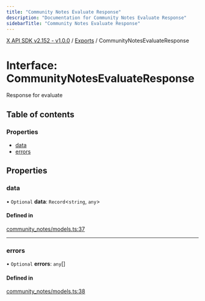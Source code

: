 ```yaml
---
title: "Community Notes Evaluate Response"
description: "Documentation for Community Notes Evaluate Response"
sidebarTitle: "Community Notes Evaluate Response"
---
```


[X API SDK v2.152 - v1.0.0](../README.md) / [Exports](../modules.md) / CommunityNotesEvaluateResponse

# Interface: CommunityNotesEvaluateResponse

Response for evaluate

## Table of contents

### Properties

- [data](CommunityNotesEvaluateResponse.md#data)
- [errors](CommunityNotesEvaluateResponse.md#errors)

## Properties

### data

• `Optional` **data**: `Record`\<`string`, `any`\>

#### Defined in

[community_notes/models.ts:37](https://github.com/xdevplatform/xdk/blob/ad4172ef5f68f089e0f077a190b271016dd35bf7/xdk/typescript/src/community_notes/models.ts#L37)

___

### errors

• `Optional` **errors**: `any`[]

#### Defined in

[community_notes/models.ts:38](https://github.com/xdevplatform/xdk/blob/ad4172ef5f68f089e0f077a190b271016dd35bf7/xdk/typescript/src/community_notes/models.ts#L38)

